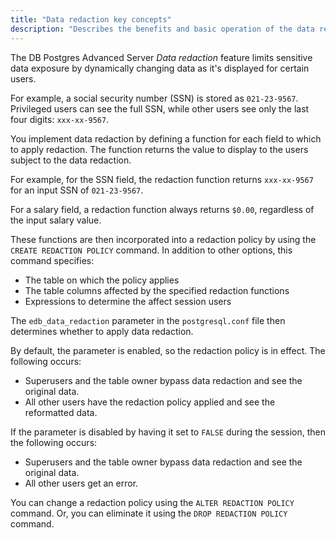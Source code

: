 ```yaml
---
title: "Data redaction key concepts"
description: "Describes the benefits and basic operation of the data redaction feature"
---
```


<div id="data_redaction" class="registered_link"></div>

The DB Postgres Advanced Server *Data redaction* feature limits sensitive data exposure by dynamically changing data as it's displayed for certain users.

For example, a social security number (SSN) is stored as `021-23-9567`. Privileged users can see the full SSN, while other users see only the last four digits: `xxx-xx-9567`.

You implement data redaction by defining a function for each field to which to apply redaction. The function returns the value to display to the users subject to the data redaction.

For example, for the SSN field, the redaction function returns `xxx-xx-9567` for an input SSN of `021-23-9567`.

For a salary field, a redaction function always returns `$0.00`, regardless of the input salary value.

These functions are then incorporated into a redaction policy by using the `CREATE REDACTION POLICY` command. In addition to other options, this command specifies:

-  The table on which the policy applies 
-  The table columns affected by the specified redaction functions 
-  Expressions to determine the affect session users

The `edb_data_redaction` parameter in the `postgresql.conf` file then determines whether to apply data redaction.

By default, the parameter is enabled, so the redaction policy is in effect. The following occurs:

-   Superusers and the table owner bypass data redaction and see the original data.
-   All other users have the redaction policy applied and see the reformatted data.

If the parameter is disabled by having it set to `FALSE` during the session, then the following occurs:

-   Superusers and the table owner bypass data redaction and see the original data.
-   All other users get an error.

You can change a redaction policy using the `ALTER REDACTION POLICY` command. Or, you can eliminate it using the `DROP REDACTION POLICY` command.
